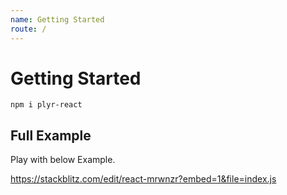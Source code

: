 ```yaml
---
name: Getting Started
route: /
---
```


# Getting Started

```
npm i plyr-react
```

## Full Example

Play with below Example.

https://stackblitz.com/edit/react-mrwnzr?embed=1&file=index.js
